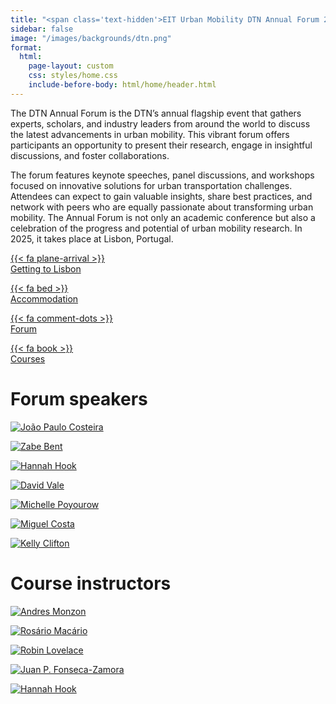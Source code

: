 ```yaml
---
title: "<span class='text-hidden'>EIT Urban Mobility DTN Annual Forum 2025</span><img class='home-logo' src='/images/logos/dtn_lisbon.png' alt='EIT Urban Mobility DTN Annual Forum 2025' />"
sidebar: false
image: "/images/backgrounds/dtn.png"
format:
  html:
    page-layout: custom
    css: styles/home.css
    include-before-body: html/home/header.html
---
```


The DTN Annual Forum is the DTN’s annual flagship event that gathers experts, scholars, and industry leaders from around the world to discuss the latest advancements in urban mobility. This vibrant forum offers participants an opportunity to present their research, engage in insightful discussions, and foster collaborations.

The forum features keynote speeches, panel discussions, and workshops focused on innovative solutions for urban transportation challenges. Attendees can expect to gain valuable insights, share best practices, and network with peers who are equally passionate about transforming urban mobility. The Annual Forum is not only an academic conference but also a celebration of the progress and potential of urban mobility research. In 2025, it takes place at Lisbon, Portugal.

::: {layout="[[1,1,1,1]]" class="quick-links"}

[{{< fa plane-arrival >}}<br/>Getting to Lisbon](/info/gettingToLisbon.html)

[{{< fa bed >}}<br/>Accommodation](/info/accommodation.html)

[{{< fa comment-dots >}}<br/>Forum](/forum/day1.html)

[{{< fa book >}}<br/>Courses](/courses/course1.html)

:::


# Forum speakers

::: {layout="[[1,1,1,1,1,1,1]]" class="speakers-gallery"}

[![João Paulo Costeira](https://isr.tecnico.ulisboa.pt/wp-content/uploads/2019/10/JPCosteira-e1580906950532.jpg)](/speakers/jcosteira.html)

[![Zabe Bent](https://nacto.org/wp-content/uploads/Bent-sq.jpg)](/speakers/zbent.html)

[![Hannah Hook](images/speakers/hhook.jpg)](/speakers/hhook.html)

[![David Vale](https://ciauddev.fa.ulisboa.pt/images/comissao-executiva/davidvale.jpg)](/speakers/dvale.html)

[![Michelle Poyourow](/images/speakers/mpoyourow.jpg)](/speakers/mpoyourow.html)

[![Miguel Costa](https://ushift.tecnico.ulisboa.pt/home/wp-content/uploads/2019/07/MG_1677-768x768.jpg)](/speakers/mcosta.html)

[![Kelly Clifton](https://cerc.ubc.ca/files/2023/05/Kelly-Clifton.jpg)](/speakers/kclifton.html)
:::

# Course instructors

::: {layout="[[1,1,1,1,1,1,1]]" class="speakers-gallery"}

[![Andres Monzon](https://www.ertrac.org/wp-content/uploads/2022/09/Andres-Monzon.jpg)](/speakers/amonzon.html)

[![Rosário Macário](images/speakers/rmacario.jpg)](/speakers/rmacario.html)

[![Robin Lovelace](https://www.robinlovelace.net/authors/admin/avatar_hu3d4a1b50dc18344f3cdc14860b8b07f2_85545_270x270_fill_q75_lanczos_center.jpg)](/speakers/rlovelace.html)

[![Juan P. Fonseca-Zamora](https://environment.leeds.ac.uk/images/resized/500x500-0-0-1-80-Untitled_design__13__1.png)](/speakers/jzamora.html)

[![Hannah Hook](images/speakers/hhook.jpg)](/speakers/hhook.html)
:::
